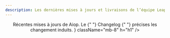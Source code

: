 ```yaml
---
description: Les dernières mises à jours et livraisons de l’équipe Leapteach qui construit Aiop.
---
```



<div className="md:container">
  <div className="flex flex-col items-center content-center text-center my-10">
    <Header
      title="Blog"
      description={
        <>
          Récentes mises à jours de Aiop. Le {" "}
          <Link href="/changelog" className="underline">
            Changelog
          </Link>{" "}
          précises les changement induits.
        </>
      }
      className="mb-8"
      h="h1"
    />
    <div className="mb-8">
      <ProductUpdateSignup source="blog" />
    </div>
  </div>
  <BlogIndex />
</div>
